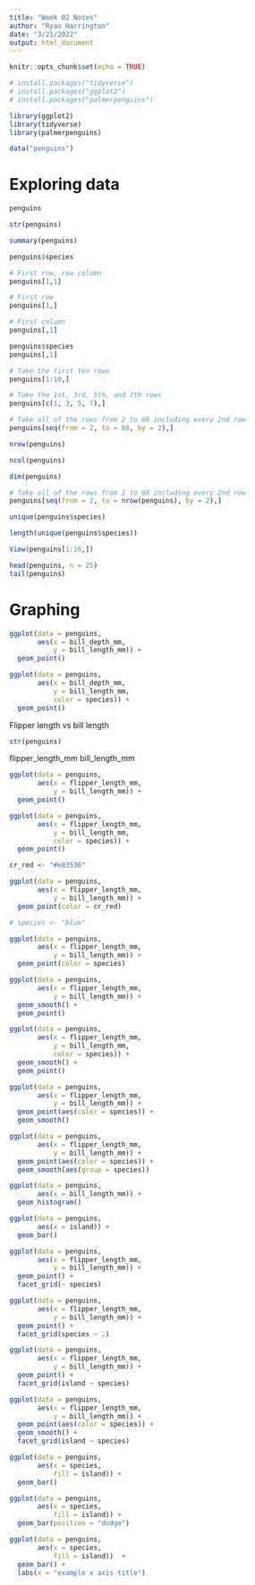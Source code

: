 ```yaml
---
title: "Week 02 Notes"
author: "Ryan Harrington"
date: "3/21/2022"
output: html_document
---
```


```r
knitr::opts_chunk$set(echo = TRUE)
```

```r
# install.packages("tidyverse")
# install.packages("ggplot2")
# install.packages("palmerpenguins")

library(ggplot2)
library(tidyverse)
library(palmerpenguins)
```


```r
data("penguins")
```

# Exploring data

```r
penguins
```

```r
str(penguins)
```

```r
summary(penguins)
```

```r
penguins$species
```

```r
# First row, row column
penguins[1,1]

# First row
penguins[1,]

# First column
penguins[,1]
```

```r
penguins$species
penguins[,1]
```

```r
# Take the first ten rows
penguins[1:10,]

# Take the 1st, 3rd, 5th, and 7th rows
penguins[c(1, 3, 5, 7),]

# Take all of the rows from 2 to 68 including every 2nd row
penguins[seq(from = 2, to = 68, by = 2),]
```

```r
nrow(penguins)

ncol(penguins)

dim(penguins)
```

```r
# Take all of the rows from 2 to 68 including every 2nd row
penguins[seq(from = 2, to = nrow(penguins), by = 2),]
```

```r
unique(penguins$species)
```

```r
length(unique(penguins$species))
```

```r
View(penguins[1:16,])
```

```r
head(penguins, n = 25)
tail(penguins)
```

# Graphing

```r
ggplot(data = penguins,
       aes(x = bill_depth_mm,
           y = bill_length_mm)) +
  geom_point()
```

```r
ggplot(data = penguins,
       aes(x = bill_depth_mm,
           y = bill_length_mm,
           color = species)) +
  geom_point()
```


Flipper length vs bill length

```r
str(penguins)
```

flipper_length_mm
bill_length_mm

```r
ggplot(data = penguins,
       aes(x = flipper_length_mm,
           y = bill_length_mm)) +
  geom_point()
```

```r
ggplot(data = penguins,
       aes(x = flipper_length_mm,
           y = bill_length_mm,
           color = species)) +
  geom_point()
```

```r
cr_red <- "#e83536"

ggplot(data = penguins,
       aes(x = flipper_length_mm,
           y = bill_length_mm)) +
  geom_point(color = cr_red)
```

```r
# species <- "blue"

ggplot(data = penguins,
       aes(x = flipper_length_mm,
           y = bill_length_mm)) +
  geom_point(color = species)
```


```r
ggplot(data = penguins,
       aes(x = flipper_length_mm,
           y = bill_length_mm)) +
  geom_smooth() +
  geom_point()
```
```r
ggplot(data = penguins,
       aes(x = flipper_length_mm,
           y = bill_length_mm,
           color = species)) +
  geom_smooth() +
  geom_point()
```

```r
ggplot(data = penguins,
       aes(x = flipper_length_mm,
           y = bill_length_mm)) +
  geom_point(aes(color = species)) +
  geom_smooth()
```

```r
ggplot(data = penguins,
       aes(x = flipper_length_mm,
           y = bill_length_mm)) +
  geom_point(aes(color = species)) +
  geom_smooth(aes(group = species))
```


```r
ggplot(data = penguins,
       aes(x = bill_length_mm)) +
  geom_histogram()
```

```r
ggplot(data = penguins,
       aes(x = island)) +
  geom_bar()
```


```r
ggplot(data = penguins,
       aes(x = flipper_length_mm,
           y = bill_length_mm)) +
  geom_point() +
  facet_grid(~ species)
```

```r
ggplot(data = penguins,
       aes(x = flipper_length_mm,
           y = bill_length_mm)) +
  geom_point() +
  facet_grid(species ~ .)
```

```r
ggplot(data = penguins,
       aes(x = flipper_length_mm,
           y = bill_length_mm)) +
  geom_point() +
  facet_grid(island ~ species)
```

```r
ggplot(data = penguins,
       aes(x = flipper_length_mm,
           y = bill_length_mm)) +
  geom_point(aes(color = species)) +
  geom_smooth() +
  facet_grid(island ~ species)
```

```r
ggplot(data = penguins,
       aes(x = species,
           fill = island)) +
  geom_bar()
```

```r
ggplot(data = penguins,
       aes(x = species,
           fill = island)) +
  geom_bar(position = "dodge")
```

```r
ggplot(data = penguins,
       aes(x = species,
           fill = island))  +
  geom_bar() +
  labs(x = "example x axis title")
```